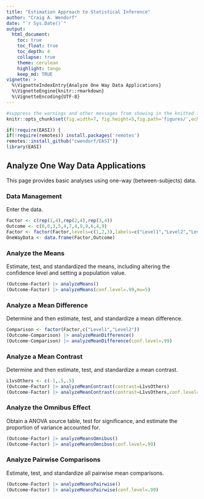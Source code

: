 ```yaml
---
title: "Estimation Approach to Statistical Inference"
author: "Craig A. Wendorf"
date: "`r Sys.Date()`"
output:
  html_document:
    toc: true
    toc_float: true
    toc_depth: 4
    collapse: true
    theme: cerulean
    highlight: tango
    keep_md: TRUE
vignette: >
  %\VignetteIndexEntry{Analyze One Way Data Applications}
  %\VignetteEngine{knitr::rmarkdown}
  %\VignetteEncoding{UTF-8}
---
```


```r
#suppress the warnings and other messages from showing in the knitted file.
knitr::opts_chunk$set(fig.width=7, fig.height=5,fig.path='figures/',echo=TRUE,warning=FALSE,message=FALSE)
```

```r
if(!require(EASI)) {
if(!require(remotes)) install.packages('remotes')
remotes::install_github("cwendorf/EASI")}
library(EASI)
```

## Analyze One Way Data Applications

This page provides basic analyses using one-way (between-subjects) data.

### Data Management

Enter the data.
```r
Factor <- c(rep(1,4),rep(2,4),rep(3,4))
Outcome <- c(0,0,3,5,4,7,4,9,9,6,4,9)
Factor <- factor(Factor,levels=c(1,2,3),labels=c("Level1","Level2","Level3"))
OneWayData <- data.frame(Factor,Outcome)
```

### Analyze the Means

Estimate, test, and standardized the means, including altering the confidence level and setting a population value.
```r
(Outcome~Factor) |> analyzeMeans()
(Outcome~Factor) |> analyzeMeans(conf.level=.99,mu=5)
```

### Analyze a Mean Difference

Determine and then estimate, test, and standardize a mean difference.
```r
Comparison <- factor(Factor,c("Level1","Level2"))
(Outcome~Comparison) |> analyzeMeanDifference()
(Outcome~Comparison) |> analyzeMeanDifference(conf.level=.99)
```

### Analyze a Mean Contrast

Determine and then estimate, test, and standardize a mean contrast.
```r
L1vsOthers <- c(-1,.5,.5)
(Outcome~Factor) |> analyzeMeanContrast(contrast=L1vsOthers)
(Outcome~Factor) |> analyzeMeanContrast(contrast=L1vsOthers,conf.level=.99)
```

### Analyze the Omnibus Effect

Obtain a ANOVA source table, test for significance, and estimate the proportion of variance accounted for.
```r
(Outcome~Factor) |> analyzeMeansOmnibus()
(Outcome~Factor) |> analyzeMeansOmnibus(conf.level=.99)
```

### Analyze Pairwise Comparisons

Estimate, test, and standardize all pairwise mean comparisons.
```r
(Outcome~Factor) |> analyzeMeansPairwise()
(Outcome~Factor) |> analyzeMeansPairwise(conf.level=.99)
```
